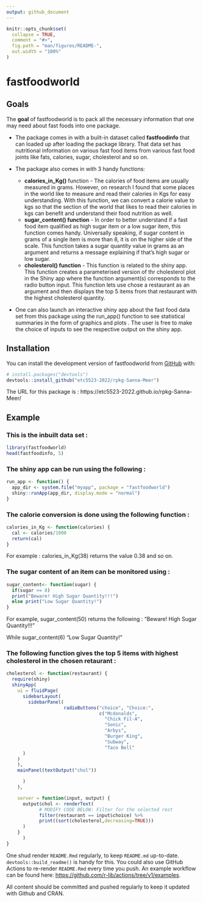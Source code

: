 ```yaml
---
output: github_document
---
```




```r
knitr::opts_chunk$set(
  collapse = TRUE,
  comment = "#>",
  fig.path = "man/figures/README-",
  out.width = "100%"
)
```

# fastfoodworld 

<!-- badges: start -->
<!-- badges: end -->

## Goals

The **goal** of fastfoodworld is to pack all the necessary information that one may need about fast foods into one package. 

* The package comes in with a built-in dataset called **fastfoodinfo** that can loaded up after loading the package library. That data set has nutritional information on various fast food items from various fast food joints like fats, calories, sugar, cholesterol and so on.  

* The package also comes in with 3 handy functions:  
  * **calories_in_Kg()** function - The calories of food items are usually measured in grams. However, on research I found that some places in the world like to measure and read their calories in Kgs for easy understanding. With this function, we can convert a calorie value to kgs so that the section of the world that likes to read their calories in kgs can benefit and understand their food nutrition as well.  
  * **sugar_content() function** - In order to better understand if a fast food item qualified as high sugar item or a low sugar item, this function comes handy. Universally speaking, if sugar content in grams of a single item is more than 8, it is on the higher side of the scale. This function takes  a sugar quantity value in grams as an argument and returns a message explaining if that's high sugar or low sugar.  
  * **cholesterol() function** - This function is related to the shiny app. This function creates a parameterised version of thr cholesterol plot in the Shiny app where the function argument(s) corresponds to the radio button  input. This function lets use chose a restaurant as an argument and then displays the top 5 items from that restaurant with the highest cholesterol quantity.   
  
* One can also launch an interactive shiny app about the fast food data set from this package using the run_app() function to see statistical summaries in the form of graphics and plots . The user is free to make the choice of inputs to see the respective output on the shiny app.

## Installation

You can install the development version of fastfoodworld from [GitHub](https://github.com/Sanna-Meer) with:

``` r
# install.packages("devtools")
devtools::install_github("etc5523-2022/rpkg-Sanna-Meer")
```

The URL for this package is : https://etc5523-2022.github.io/rpkg-Sanna-Meer/

## Example

### This is the inbuilt data set :

```r
library(fastfoodworld)
head(fastfoodinfo, 5)

```

### The shiny app can be run using the following :


```r

run_app <- function() {
  app_dir <- system.file("myapp", package = "fastfoodworld")
  shiny::runApp(app_dir, display.mode = "normal")
}

```


### The calorie conversion is done using the following function : 

```r
calories_in_Kg <- function(calories) {
  cal <- calories/1000
  return(cal)
}
```


For example : calories_in_Kg(38) returns the value 0.38 and so on.


### The sugar content of an item can be monitored using :

```r
sugar_content<- function(sugar) {
  if(sugar >= 8)
  print("Beware! High Sugar Quantity!!!")
  else print("Low Sugar Quantity!")
}
```

For example, sugar_content(50) returns the following :
"Beware! High Sugar Quantity!!!"

While sugar_content(6)
 "Low Sugar Quantity!"


### The following function gives the top 5 items with highest cholesterol in the chosen retaurant :

```r
cholesterol <- function(restaurant) {
  require(shiny)
  shinyApp(
    ui = fluidPage(
      sidebarLayout(
        sidebarPanel(
                     radioButtons("choice", "Choice:",
                                  c("Mcdonalds",
                                    "Chick Fil-A",
                                    "Sonic",
                                    "Arbys",
                                    "Burger King",
                                    "Subway",
                                    "Taco Bell"
      )
    )
    ),
    mainPanel(textOutput("chol"))

      )
    ),

    server = function(input, output) {
      output$chol <- renderText(
            # MODIFY CODE BELOW: Filter for the selected rest
            filter(restaurant == input$choice) %>%
            print((sort(cholesterol,decreasing=TRUE)))
      )
    }
      )
}
```


One shud render `README.Rmd` regularly, to keep `README.md` up-to-date. `devtools::build_readme()` is handy for this. You could also use GitHub Actions to re-render `README.Rmd` every time you push. An example workflow can be found here: <https://github.com/r-lib/actions/tree/v1/examples>.


All content should be committed and pushed regularly to keep it updated with Github and CRAN.
